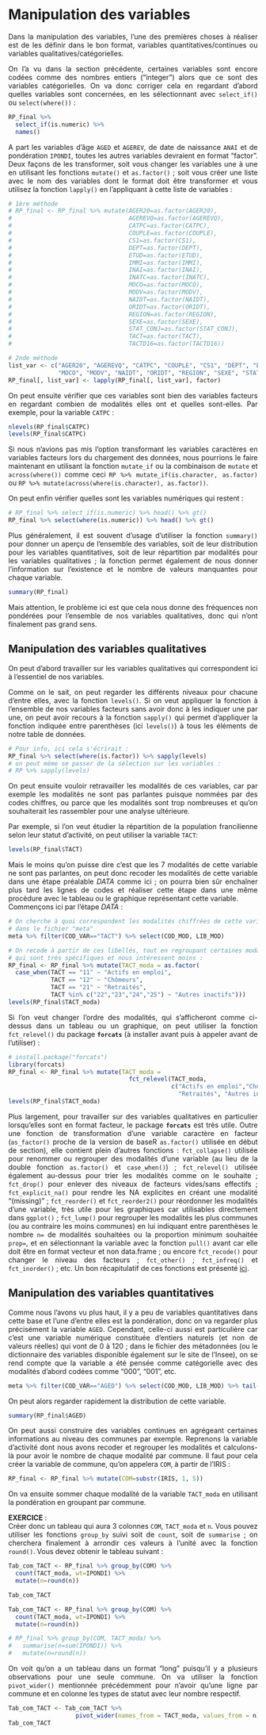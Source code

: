 
# Manipulation des variables {#c03-Manipulation-variables}

<div align="justify">

Dans la manipulation des variables, l'une des premières choses à réaliser est de les définir dans le bon format, variables quantitatives/continues ou variables qualitatives/catégorielles.

On l'a vu dans la section précédente, certaines variables sont encore codées comme des nombres entiers ("integer") alors que ce sont des variables catégorielles. On va donc corriger cela en regardant d'abord quelles variables sont concernées, en les sélectionnant avec `select_if()` ou `select(where())` :

```r
RP_final %>% 
  select_if(is.numeric) %>%
  names()
```

A part les variables d'âge `AGED` et `AGEREV`, de date de naissance `ANAI` et de pondération `IPONDI`, toutes les autres variables devraient en format "factor". Deux façons de les transformer, soit vous changer les variables une à une en utilisant les fonctions `mutate()` et `as.factor()` ; soit vous créer une liste avec le nom des variables dont le format doit être transformer et vous utilisez la fonction `lapply()` en l'appliquant à cette liste de variables :
```r
# 1ère méthode
# RP_final <- RP_final %>% mutate(AGER20=as.factor(AGER20),
#                                 AGEREVQ=as.factor(AGEREVQ),
#                                 CATPC=as.factor(CATPC),
#                                 COUPLE=as.factor(COUPLE),
#                                 CS1=as.factor(CS1),
#                                 DEPT=as.factor(DEPT),
#                                 ETUD=as.factor(ETUD),
#                                 IMMI=as.factor(IMMI),
#                                 INAI=as.factor(INAI),
#                                 INATC=as.factor(INATC),
#                                 MOCO=as.factor(MOCO),
#                                 MODV=as.factor(MODV),
#                                 NAIDT=as.factor(NAIDT),
#                                 ORIDT=as.factor(ORIDT),
#                                 REGION=as.factor(REGION),
#                                 SEXE=as.factor(SEXE),
#                                 STAT_CONJ=as.factor(STAT_CONJ),
#                                 TACT=as.factor(TACT),
#                                 TACTD16=as.factor(TACTD16))

# 2nde méthode
list_var <- c("AGER20", "AGEREVQ", "CATPC", "COUPLE", "CS1", "DEPT", "ETUD", "IMMI", "INAI", "INATC",
              "MOCO", "MODV", "NAIDT", "ORIDT", "REGION", "SEXE", "STAT_CONJ", "TACT", "TACTD16")
RP_final[, list_var] <- lapply(RP_final[, list_var], factor)
```

On peut ensuite vérifier que ces variables sont bien des variables facteurs en regardant combien de modalités elles ont et quelles sont-elles. Par exemple, pour la variable `CATPC` :

```r
nlevels(RP_final$CATPC)
levels(RP_final$CATPC)
```

Si nous n'avions pas mis l'option transformant les variables caractères en variables facteurs lors du chargement des données, nous pourrions le faire maintenant en utilisant la fonction `mutate_if` ou la combinaison de `mutate` et `across(where())` comme ceci `RP %>% mutate_if(is.character, as.factor)` ou `RP %>% mutate(across(where(is.character), as.factor))`.

On peut enfin vérifier quelles sont les variables numériques qui restent :

```r
# RP_final %>% select_if(is.numeric) %>% head() %>% gt()
RP_final %>% select(where(is.numeric)) %>% head() %>% gt()

```

Plus généralement, il est souvent d'usage d'utiliser la fonction `summary()` pour donner un aperçu de l'ensemble des variables, soit de leur distribution pour les variables quantitatives, soit de leur répartition par modalités pour les variables qualitatives ; la fonction permet également de nous donner l'information sur l'existence et le nombre de valeurs manquantes pour chaque variable.

```r
summary(RP_final)
```

Mais attention, le problème ici est que cela nous donne des fréquences non pondérées pour l'ensemble de nos variables qualitatives, donc qui n'ont finalement pas grand sens.

## Manipulation des variables qualitatives

On peut d'abord travailler sur les variables qualitatives qui correspondent ici à l'essentiel de nos variables.

Comme on le sait, on peut regarder les différents niveaux pour chacune d'entre elles, avec la fonction `levels()`. Si on veut appliquer la fonction à l'ensemble de nos variables facteurs sans avoir donc à les indiquer une par une, on peut avoir recours à la fonction `sapply()` qui permet d'appliquer la fonction indiquée entre parenthèses (ici `levels()`) à tous les éléments de notre table de données.

```r
# Pour info, ici cela s'écrirait : 
RP_final %>% select(where(is.factor)) %>% sapply(levels)
# on peut même se passer de la sélection sur les variables :
# RP %>% sapply(levels)
```

On peut ensuite vouloir retravailler les modalités de ces variables, car par exemple les modalités ne sont pas parlantes puisque nommées par des codes chiffres, ou parce que les modalités sont trop nombreuses et qu'on souhaiterait les rassembler pour une analyse ultérieure.

Par exemple, si l'on veut étudier la répartition de la population francilienne selon leur statut d'activité, on peut utiliser la variable `TACT`:

```r
levels(RP_final$TACT)
```

Mais le moins qu'on puisse dire c'est que les 7 modalités de cette variable ne sont pas parlantes, on peut donc recoder les modalités de cette variable dans une étape préalable *DATA* comme ici ; on pourra bien sûr enchaîner plus tard les lignes de codes et réaliser cette étape dans une même procédure avec le tableau ou le graphique représentant cette variable.\
Commençons ici par l'étape *DATA* :

```r
# On cherche à quoi correspondent les modalités chiffrées de cette variable
# dans le fichier "meta"
meta %>% filter(COD_VAR=="TACT") %>% select(COD_MOD, LIB_MOD)
```

```r
# On recode à partir de ces libellés, tout en regroupant certaines modalités
# qui sont très spécifiques et nous intéressent moins :
RP_final <- RP_final %>% mutate(TACT_moda = as.factor(
  case_when(TACT == "11" ~ "Actifs en emploi",
            TACT == "12" ~ "Chômeurs",
            TACT == "21" ~ "Retraités",
            TACT %in% c("22","23","24","25") ~ "Autres inactifs")))
levels(RP_final$TACT_moda)
```

Si l'on veut changer l'ordre des modalités, qui s'afficheront comme ci-dessus dans un tableau ou un graphique, on peut utiliser la fonction `fct_relevel()` du package **`forcats`** (à installer avant puis à appeler avant de l'utiliser) :

```r
# install.package("forcats")
library(forcats)
RP_final <- RP_final %>% mutate(TACT_moda = 
                                  fct_relevel(TACT_moda, 
                                              c("Actifs en emploi","Chômeurs",
                                                "Retraités", "Autres inactifs")))
levels(RP_final$TACT_moda)
```

Plus largement, pour travailler sur des variables qualitatives en particulier lorsqu'elles sont en format facteur, le package **`forcats`** est très utile. Outre une fonction de transformation d'une variable caractère en facteur (`as_factor()` proche de la version de baseR `as.factor()` utilisée en début de section), elle contient plein d'autres fonctions : `fct_collapse()` utilisée pour renommer ou regrouper des modalités d'une variable (au lieu de la double fonction `as.factor()` et `case_when()`) ; `fct_relevel()` utilisée également au-dessus pour trier les modalités comme on le souhaite ; `fct_drop()` pour enlever des niveaux de facteurs vides/sans effectifs ; `fct_explicit_na()` pour rendre les NA explicites en créant une modalité "(missing)" ; `fct_reorder()` et `fct_reorder2()` pour réordonner les modalités d'une variable, très utile pour les graphiques car utilisables directement dans `ggplot()` ; `fct_lump()` pour regrouper les modalités les plus communes (ou au contraire les moins communes) en lui indiquant entre parenthèses le nombre `n=` de modalités souhaitées ou la proportion minimum souhaitée `prop=`, et en sélectionnant la variable avec la fonction `pull()` avant car elle doit être en format vecteur et non data.frame ; ou encore `fct_recode()` pour changer le niveau des facteurs ; `fct_other()` ; `fct_infreq()` et `fct_inorder()` ; etc. Un bon récapitulatif de ces fonctions est présenté <a href="https://thinkr.fr/forcats-forcats-vous-avez-dit-forcats/" target="_blank">ici</a>.

## Manipulation des variables quantitatives

Comme nous l'avons vu plus haut, il y a peu de variables quantitatives dans cette base et l'une d'entre elles est la pondération, donc on va regarder plus précisément la variable `AGED`. Cependant, celle-ci aussi est particulière car c'est une variable numérique constituée d'entiers naturels (et non de valeurs réelles) qui vont de 0 à 120 ; dans le fichier des métadonnées (ou le dictionnaire des variables disponible également sur le site de l'Insee), on se rend compte que la variable a été pensée comme catégorielle avec des modalités d'abord codées comme "000", "001", etc.

```r
meta %>% filter(COD_VAR=="AGED") %>% select(COD_MOD, LIB_MOD) %>% tail()
```

On peut alors regarder rapidement la distribution de cette variable.

```r
summary(RP_final$AGED)
```

On peut aussi construire des variables continues en agrégeant certaines informations au niveau des communes par exemple. Reprenons la variable d'activité dont nous avons recoder et regrouper les modalités et calculons-là pour avoir le nombre de chaque modalité par commune. Il faut pour cela créer la variable de commune, qu'on appelera `COM`, à partir de l'IRIS :

```r
RP_final <- RP_final %>% mutate(COM=substr(IRIS, 1, 5))
```

On va ensuite sommer chaque modalité de la variable `TACT_moda` en utilisant la pondération en groupant par commune.

**EXERCICE** :\
Créer donc un tableau qui aura 3 colonnes `COM`, `TACT_moda` et `n`. Vous pouvez utiliser les fonctions `group_by` suivi soit de `count`, soit de `summarise` ; on cherchera finalement à arrondir ces valeurs à l'unité avec la fonction `round()`. Vous devez obtenir le tableau suivant :

```r
Tab_com_TACT <- RP_final %>% group_by(COM) %>%
  count(TACT_moda, wt=IPONDI) %>% 
  mutate(n=round(n))

Tab_com_TACT
```

::: solution-exo
```r
Tab_com_TACT <- RP_final %>% group_by(COM) %>%
  count(TACT_moda, wt=IPONDI) %>% 
  mutate(n=round(n))

# RP_final %>% group_by(COM, TACT_moda) %>% 
#   summarise(n=sum(IPONDI)) %>% 
#   mutate(n=round(n))
```
:::

\fi

On voit qu'on a un tableau dans un format "long" puisqu'il y a plusieurs observations pour une seule commune. On va utiliser la fonction `pivot_wider()` mentionnée précédemment pour n'avoir qu'une ligne par commune et en colonne les types de statut avec leur nombre respectif.

```r
Tab_com_TACT <- Tab_com_TACT %>% 
                   pivot_wider(names_from = TACT_moda, values_from = n)
Tab_com_TACT
```
   
  



